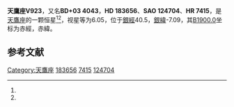{{Starbox begin
| name = 天鷹座V923
}}
{{Starbox observe
| epoch = [[J2000.0|J2000.0]]
| constell = [[天鷹座|天鷹座]]<ref name=SIMBAD>{{cite web
 | url=http://simbad.u-strasbg.fr/simbad/sim-id?Ident=HR+7415
 | title=Pulsating variable Star
 | publisher=Centre de Données astronomiques de Strasbourg
 | work=SIMBAD
 | accessdate=2012-07-13
 | archive-date=2019-08-12
 | archive-url=https://web.archive.org/web/20190812080337/http://simbad.u-strasbg.fr/simbad/sim-id?Ident=HR+7415
 }}</ref><ref name=DATA>{{cite web
 | url=http://vizier.u-strasbg.fr/viz-bin/VizieR-5?-out.add=.&-source=5050&-corr=PK=HR&-out.max=9999&HR=7415
 | title=VizieR Detailed Page
 | accessdate=2012-07-13
 | archive-date=2016-03-04
 | archive-url=https://web.archive.org/web/20160304235545/http://vizier.u-strasbg.fr/viz-bin/VizieR-5?-out.add=.&-source=5050&-corr=PK=HR&-out.max=9999&HR=7415
 | dead-url=no
 }}</ref>
| 星官 = 
| ra = {{RA|19|30|33.1}}<ref name=SIMBAD /><ref name=DATA />
| dec = {{DEC|+3|26|40}}<ref name=SIMBAD /><ref name=DATA />
| appmag_v = 6.05<ref name=SIMBAD /><ref name=DATA />
}}
{{Starbox character
| class = A0eShell<ref name=SIMBAD /><ref name=DATA />
| b-v = 0.01<ref name=SIMBAD /><ref name=DATA />
| u-b = -0.37<ref name=SIMBAD /><ref name=DATA />
| r-i = <ref name=SIMBAD /><ref name=DATA />
| variable = 
}}
{{Starbox astrometry
| radial_v = -0.37
| prop_mo_ra = -26
| parallax = 
| p_error = 
}}
{{Starbox catalog
| names =BD+03 4043，[[SAO星表|SAO]] 124704，[[HD星表|HD]] 183656，[[HR星表|HR]] 7415}}
{{Starbox reference |Simbad=HR+7415}}
{{Starbox end}}

'''天鷹座V923'''，又名'''BD+03 4043'''，'''HD 183656'''、'''SAO 124704'''、'''HR 7415'''，是[[天鷹座|天鷹座]]的一颗恒星<ref name=SIMBAD /><ref name=DATA />，视星等为6.05，位于[[銀道座標系|銀經]]40.5，[[銀道座標系|銀緯]]-7.09，其[[B1900.0|B1900.0]]坐标为赤經{{RA|19|25|32.8}}，赤緯{{DEC|+3|-7.09|8}}。

== 参考文献 ==
{{reflist}}

{{star-stub}}

{{天鷹座恒星}}
[[Category:天鷹座|Category:天鷹座]]
[[Category:HD和HDE天體|183656]]
[[Category:HR天體|7415]]
[[Category:SAO天體|124704]]